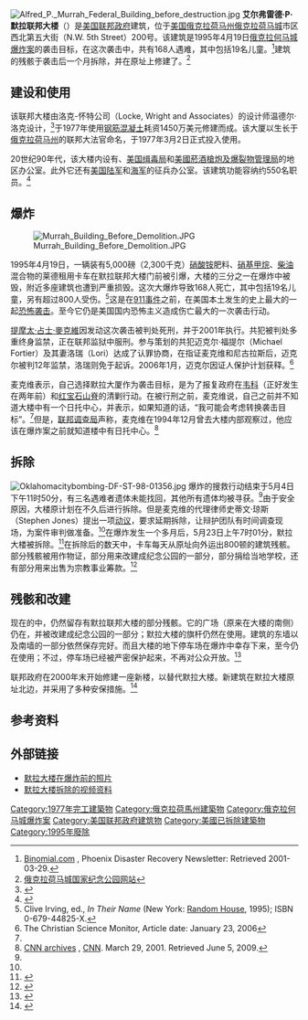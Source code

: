 {{noteTA
|G1=USState
|1=zh-cn:蒂莫西·詹姆斯·麦克维;zh-tw:蒂莫西·詹姆士·麥克維;zh-hk:提摩太·占士·麥克維;
}}
[[File:Alfred_P._Murrah_Federal_Building_before_destruction.jpg|thumb]]
'''艾尔弗雷德·P·默拉联邦大楼'''（{{lang|en|'''Alfred P. Murrah Federal Building'''}}）是[[美国联邦政府|美国联邦政府]]建筑，位于[[美国|美国]][[俄克拉荷马州|俄克拉荷马州]][[俄克拉荷马城|俄克拉荷马城]]市区西北第五大街（N.W. 5th Street）200号。该建筑是1995年4月19日[[俄克拉何马城爆炸案|俄克拉何马城爆炸案]]的袭击目标，在这次袭击中，共有168人遇难，其中包括19名儿童。<ref name="#1">[http://www.binomial.com/newsletter/newsletter.php?issue=39 Binomial.com] {{webarchive|url=https://web.archive.org/web/20110910152923/http://www.binomial.com/newsletter/newsletter.php?issue=39 |date=2011-09-10 }}, Phoenix Disaster Recovery Newsletter: Retrieved 2001-03-29.</ref>建筑的残骸于袭击后一个月拆除，并在原址上修建了{{link-en|俄克拉荷马城国家纪念公园|Oklahoma City National Memorial}}。<ref>[http://www.oklahomacitynationalmemorial.org/ 俄克拉荷马城国家纪念公园网站]</ref>

== 建设和使用 ==
该联邦大楼由洛克-怀特公司（Locke, Wright and Associates）的设计师温德尔·洛克设计，<ref>{{cite news|title=Architect Says Bombed OK Building was Solidly Built |publisher=CNN |date=1995年4月19日 |work=Transcript # 635-35, 7:07 pm ET, Interview by Linden Soles with Wendell Locke.}}</ref>于1977年使用[[钢筋混凝土|钢筋混凝土]]耗资1450万美元修建而成。该大厦以生长于[[俄克拉荷马州|俄克拉荷马州]]的联邦大法官{{link-en|艾尔弗雷德·P·默拉|Alfred P. Murrah}}命名，于1977年3月2日正式投入使用。

20世纪90年代，该大楼内设有{{link-en|美国社会保障局|Social Security Administration}}、[[美国缉毒局|美国缉毒局]]和[[美國菸酒槍炮及爆裂物管理局|美國菸酒槍炮及爆裂物管理局]]的地区办公室。此外它还有[[美国陆军|美国陆军]]和[[美国海军|海军]]的征兵办公室。该建筑功能容纳约550名职员。<ref>{{cite news |title=Car Bombing In Oklahoma City Jolts the Nation |work=All Things Considered |publisher=NPR |date=1995年4月19日}}</ref>

== 爆炸 ==
{{main|俄克拉何马城爆炸案}}

[[Image:Murrah_Building_Before_Demolition.JPG|thumb]] 

1995年4月19日，一辆装有5,000磅（2,300千克）[[硝酸铵|硝酸铵]]肥料、[[硝基甲烷|硝基甲烷]]、[[柴油|柴油]]混合物的莱德租用卡车在默拉联邦大楼门前被引爆，大楼的三分之一在爆炸中被毁，附近多座建筑也遭到严重损毁。这次大爆炸导致168人死亡，其中包括19名儿童，另有超过800人受伤。<ref>Clive Irving, ed., ''In Their Name'' (New York: [[Random_House|Random House]], 1995); ISBN 0-679-44825-X.</ref>这是在[[911事件|911事件]]之前，在美国本土发生的史上最大的一起[[恐怖袭击|恐怖袭击]]。至今它仍是美国国内恐怖主义造成伤亡最大的一次袭击行动。

[[提摩太·占士·麥克維|提摩太·占士·麥克維]]因发动这次袭击被判处死刑，并于2001年执行。共犯{{link-en|特里·尼古拉斯|Terry Nichols}}被判处多重终身监禁，正在联邦监狱中服刑。参与策划的共犯迈克尔·福提尔（Michael Fortier）及其妻洛瑞（Lori）达成了认罪协商，在指证麦克维和尼古拉斯后，迈克尔被判12年监禁，洛瑞则免于起诉。2006年1月，迈克尔因证人保护计划获释。<ref>The Christian Science Monitor, Article date: January 23, 2006</ref>

麦克维表示，自己选择默拉大厦作为袭击目标，是为了报复政府在[[韋科慘案|韦科]]（正好发生在两年前）和[[红宝石山脊|红宝石山脊]]的清剿行动。在被行刑之前，麦克维说，自己之前并不知道大楼中有一个日托中心，并表示，如果知道的话，“我可能会考虑转换袭击目标”。<ref name="#1"/>但是，[[联邦调查局|联邦调查局]]声称，麦克维在1994年12月曾去大楼内部观察过，他应该在爆炸案之前就知道楼中有日托中心。<ref>[http://archives.cnn.com/2001/US/03/29/mcveigh.book.01/ CNN archives]  {{webarchive|url=https://www.webcitation.org/5woyrpnH6?url=http://archives.cnn.com/2001/US/03/29/mcveigh.book.01/ |date=2011-02-27 }}, [[CNN|CNN]]. March 29, 2001. Retrieved June 5, 2009.</ref>

== 拆除 ==
[[File:Oklahomacitybombing-DF-ST-98-01356.jpg|thumb]]
爆炸的搜救行动结束于5月4日下午11时50分，有三名遇难者遗体未能找回，其他所有遗体均被寻获。<ref name="ITN"/>由于安全原因，大楼原计划在不久后进行拆除。但是麦克维的代理律师史蒂文·琼斯（Stephen Jones）提出一项[[动议|动议]]，要求延期拆除，让辩护团队有时间调查现场，为案件审判做准备。<ref name="Unfinished" />在爆炸发生一个多月后，5月23日上午7时01分，默拉大楼被拆除。<ref name="ITN">
{{cite book
  |editor    = Irving, Clive (ed.)
  |title     = In Their Name
  |url    = https://archive.org/details/intheirnamededic00irvi
  |year      = 1995
  |edition   = First Edition
  |publisher = [[Random_House|Random House]]
  |location  = [[New_York_City|New York City]]
  |isbn      = 0-679-44825-X }}
</ref>在拆除后的数天中，卡车每天从原址向外运出800顿的建筑残骸。部分残骸被用作物证，部分用来改建成纪念公园的一部分，部分捐给当地学校，还有部分用来出售为宗教事业筹款。<ref name="Unfinished">
{{cite book
  |last      = Linenthal
  |first     = Edward
  |title     = The Unfinished Bombing: Oklahoma City in American Memory
  |year      = 2001
  |publisher = [[牛津大学出版社|牛津大学出版社]]
  |location  = 纽约
  |isbn      = 0-19-513672-1 }}
</ref>

== 残骸和改建 ==
现在的{{link-en|俄克拉荷马城国家纪念公园|Oklahoma City National Memorial}}中，仍然留存有默拉联邦大楼的部分残骸。它的广场（原来在大楼的南侧）仍在，并被改建成纪念公园的一部分；默拉大楼的旗杆仍然在使用。建筑的东墙以及南墙的一部分依然保存完好。而且大楼的地下停车场在爆炸中幸存下来，至今仍在使用；不过，停车场已经被严密保护起来，不再对公众开放。<ref>{{cite web|url=http://www.nps.gov/okci/faqs.htm|title=Oklahoma City National Memorial - Frequently Asked Questions|publisher=US National Park Service|accessdate=2008-12-20|archive-date=2008-11-21|archive-url=https://web.archive.org/web/20081121012623/http://www.nps.gov./okci/faqs.htm|dead-url=no}}</ref>

联邦政府在2000年末开始修建一座新楼，以替代默拉大楼。新建筑在默拉大楼原址北边，并采用了多种安保措施。<ref>{{cite web |url=http://www.gsa.gov/Portal/gsa/ep/contentView.do?pageTypeId=8199&channelId=-13259&P=XI&contentId=9130&contentType=GSA_BASIC |title=New Oklahoma City Federal Building: Groundbreaking Set for Tuesday |publisher=United States General Services Administration |accessdate=2007-07-02 |deadurl=yes |archiveurl=https://web.archive.org/web/20071219061701/http://www.gsa.gov/Portal/gsa/ep/contentView.do?pageTypeId=8199&channelId=-13259&P=XI&contentId=9130&contentType=GSA_BASIC |archivedate=2007-12-19 }}</ref>

== 参考资料 ==
{{Reflist}}

== 外部链接 ==
{{Commons category|Oklahoma City bombing}}
{{Geolinks-US-buildingscale|35.472761|-97.517079}}
*[https://web.archive.org/web/20060528094051/http://www.dougloudenback.com/downtown/vintage/1.murrah.htm 默拉大楼在爆炸前的照片]
*[https://web.archive.org/web/20100531211223/http://video.google.com/videoplay?docid=-362983228112030085 默拉大楼拆除的视频资料]

[[Category:1977年完工建築物|Category:1977年完工建築物]]
[[Category:俄克拉荷馬州建築物|Category:俄克拉荷馬州建築物]]
[[Category:俄克拉何马城爆炸案|Category:俄克拉何马城爆炸案]]
[[Category:美国联邦政府建筑物|Category:美国联邦政府建筑物]]
[[Category:美國已拆除建築物|Category:美國已拆除建築物]]
[[Category:1995年廢除|Category:1995年廢除]]